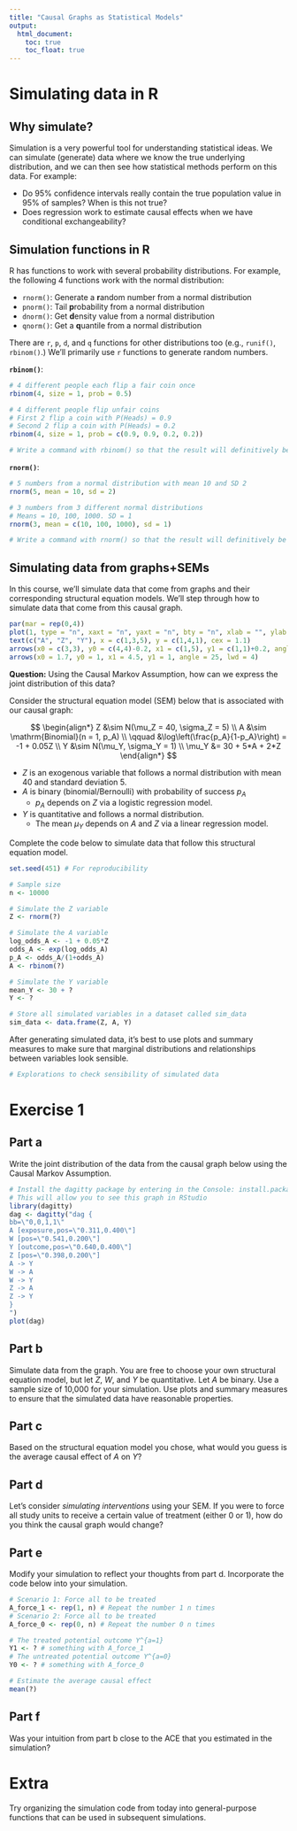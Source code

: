 ```yaml
---
title: "Causal Graphs as Statistical Models"
output: 
  html_document:
    toc: true
    toc_float: true
---
```


# Simulating data in R

## Why simulate?

Simulation is a very powerful tool for understanding statistical ideas. We can simulate (generate) data where we know the true underlying distribution, and we can then see how statistical methods perform on this data. For example:

- Do 95% confidence intervals really contain the true population value in 95% of samples? When is this not true?
- Does regression work to estimate causal effects when we have conditional exchangeability?



## Simulation functions in R

R has functions to work with several probability distributions. For example, the following 4 functions work with the normal distribution:

- `rnorm()`: Generate a **r**andom number from a normal distribution
- `pnorm()`: Tail **p**robability from a normal distribution
- `dnorm()`: Get **d**ensity value from a normal distribution
- `qnorm()`: Get a **q**uantile from a normal distribution

There are `r`, `p`, `d`, and `q` functions for other distributions too (e.g., `runif()`, `rbinom()`.) We'll primarily use `r` functions to generate random numbers.

**`rbinom()`**:

```r
# 4 different people each flip a fair coin once
rbinom(4, size = 1, prob = 0.5)

# 4 different people flip unfair coins
# First 2 flip a coin with P(Heads) = 0.9
# Second 2 flip a coin with P(Heads) = 0.2
rbinom(4, size = 1, prob = c(0.9, 0.9, 0.2, 0.2))

# Write a command with rbinom() so that the result will definitively be 1,0,1

```

**`rnorm()`**:

```r
# 5 numbers from a normal distribution with mean 10 and SD 2
rnorm(5, mean = 10, sd = 2)

# 3 numbers from 3 different normal distributions
# Means = 10, 100, 1000. SD = 1
rnorm(3, mean = c(10, 100, 1000), sd = 1)

# Write a command with rnorm() so that the result will definitively be 10,20

```



## Simulating data from graphs+SEMs

In this course, we'll simulate data that come from graphs and their corresponding structural equation models. We'll step through how to simulate data that come from this causal graph.

```r
par(mar = rep(0,4))
plot(1, type = "n", xaxt = "n", yaxt = "n", bty = "n", xlab = "", ylab = "", xlim = c(0,6), ylim = c(1,4))
text(c("A", "Z", "Y"), x = c(1,3,5), y = c(1,4,1), cex = 1.1)
arrows(x0 = c(3,3), y0 = c(4,4)-0.2, x1 = c(1,5), y1 = c(1,1)+0.2, angle = 25, lwd = 4)
arrows(x0 = 1.7, y0 = 1, x1 = 4.5, y1 = 1, angle = 25, lwd = 4)
```

**Question:** Using the Causal Markov Assumption, how can we express the joint distribution of this data?



Consider the structural equation model (SEM) below that is associated with our causal graph:

$$
\begin{align*}
Z &\sim N(\mu_Z = 40, \sigma_Z = 5) \\
A &\sim \mathrm{Binomial}(n = 1, p_A) \\
\qquad &\log\left(\frac{p_A}{1-p_A}\right) = -1 + 0.05Z \\
Y &\sim N(\mu_Y, \sigma_Y = 1) \\
\mu_Y &= 30 + 5*A + 2*Z
\end{align*}
$$

- $Z$ is an exogenous variable that follows a normal distribution with mean 40 and standard deviation 5.
- $A$ is binary (binomial/Bernoulli) with probability of success $p_A$
    - $p_A$ depends on $Z$ via a logistic regression model.
- $Y$ is quantitative and follows a normal distribution.
    - The mean $\mu_Y$ depends on $A$ and $Z$ via a linear regression model.



Complete the code below to simulate data that follow this structural equation model.

```r
set.seed(451) # For reproducibility

# Sample size
n <- 10000

# Simulate the Z variable
Z <- rnorm(?)

# Simulate the A variable
log_odds_A <- -1 + 0.05*Z
odds_A <- exp(log_odds_A)
p_A <- odds_A/(1+odds_A)
A <- rbinom(?)

# Simulate the Y variable
mean_Y <- 30 + ?
Y <- ?

# Store all simulated variables in a dataset called sim_data
sim_data <- data.frame(Z, A, Y)
```

After generating simulated data, it's best to use plots and summary measures to make sure that marginal distributions and relationships between variables look sensible.

```r
# Explorations to check sensibility of simulated data
```




# Exercise 1

## Part a

Write the joint distribution of the data from the causal graph below using the Causal Markov Assumption.

```r
# Install the dagitty package by entering in the Console: install.packages("dagitty")
# This will allow you to see this graph in RStudio
library(dagitty)
dag <- dagitty("dag {
bb=\"0,0,1,1\"
A [exposure,pos=\"0.311,0.400\"]
W [pos=\"0.541,0.200\"]
Y [outcome,pos=\"0.640,0.400\"]
Z [pos=\"0.398,0.200\"]
A -> Y
W -> A
W -> Y
Z -> A
Z -> Y
}
")
plot(dag)
```


## Part b

Simulate data from the graph. You are free to choose your own structural equation model, but let $Z$, $W$, and $Y$ be quantitative. Let $A$ be binary. Use a sample size of 10,000 for your simulation. Use plots and summary measures to ensure that the simulated data have reasonable properties.


## Part c

Based on the structural equation model you chose, what would you guess is the average causal effect of $A$ on $Y$?


## Part d

Let's consider *simulating interventions* using your SEM. If you were to force all study units to receive a certain value of treatment (either 0 or 1), how do you think the causal graph would change?

## Part e

Modify your simulation to reflect your thoughts from part d. Incorporate the code below into your simulation. 

```r
# Scenario 1: Force all to be treated
A_force_1 <- rep(1, n) # Repeat the number 1 n times
# Scenario 2: Force all to be treated
A_force_0 <- rep(0, n) # Repeat the number 0 n times

# The treated potential outcome Y^{a=1}
Y1 <- ? # something with A_force_1
# The untreated potential outcome Y^{a=0}
Y0 <- ? # something with A_force_0

# Estimate the average causal effect
mean(?)
```

## Part f

Was your intuition from part b close to the ACE that you estimated in the simulation?




# Extra

Try organizing the simulation code from today into general-purpose functions that can be used in subsequent simulations.
